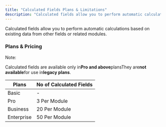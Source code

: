 ```yaml
---
title: "Calculated Fields Plans & Limitations"
description: "Calculated fields allow you to perform automatic calculations based on existing data from other fields or related modules."
---
```


Calculated fields allow you to perform automatic calculations based on existing data from other fields or related modules.

### Plans & Pricing

Note:

Calculated fields are available only in**Pro and above**plansThey are**not available**for use in**legacy plans**.

| Plans | No of Calculated Fields |
| --- | --- |
| Basic | - |
| Pro | 3 Per Module |
| Business | 20 Per Module |
| Enterprise | 50 Per Module |
